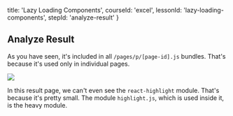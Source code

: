 
  title: 'Lazy Loading Components',
  courseId: 'excel',
  lessonId: 'lazy-loading-components',
  stepId: 'analyze-result'
}

## Analyze Result

As you have seen, it's included in all `/pages/p/[page-id].js` bundles. That's because it's used only in individual pages.

![](/learn/static/images/llc-analyzer.png)

In this result page, we can't even see the `react-highlight` module. That's because it's pretty small. The module `highlight.js`, which is used inside it, is the heavy module.

